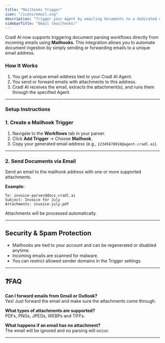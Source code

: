 ```yaml
---
title: "Mailhooks Trigger"
icon: "/icons/email.svg"
description: "Trigger your Agent by emailing documents to a dedicated email address."
sidebarTitle: "Email (mailhooks)"
---
```


Cradl AI now supports triggering document parsing workflows directly from incoming emails using **Mailhooks**. This integration allows you to automate document ingestion by simply sending or forwarding emails to a unique email address.

### How It Works

1. You get a unique email address tied to your Cradl AI Agent.
2. You send or forward emails with attachments to this address.
3. Cradl AI receives the email, extracts the attachment(s), and runs them through the specified Agent.

---

### Setup Instructions

### 1. Create a Mailhook Trigger

1. Navigate to the **Workflows** tab in your parser.
2. Click **Add Trigger** → Choose **Mailhook**.
3. Copy your generated email address (e.g., `12345678910@agent.cradl.ai`).

---

### 2. Send Documents via Email

Send an email to the mailhook address with one or more supported attachments.

**Example:**

```
To: invoice-parser@docs.cradl.ai
Subject: Invoice for July
Attachments: invoice-july.pdf
```

Attachments will be processed automatically.

---

## Security & Spam Protection

- Mailhooks are tied to your account and can be regenerated or disabled anytime.
- Incoming emails are scanned for malware.
- You can restrict allowed sender domains in the Trigger settings.

---

## ❓FAQ

**Can I forward emails from Gmail or Outlook?**\
Yes\! Just forward the email and make sure the attachments come through.

**What types of attachments are supported?**\
PDFs, PNGs, JPEGs, WEBPs and TIFFs.

**What happens if an email has no attachment?**\
The email will be ignored and no parsing will occur.

---

## 